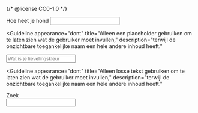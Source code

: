 {/* @license CC0-1.0 */}


<Guideline appearance="do" title="Het zichtbare label is de toegankelijke naam.">
  <Canvas language="html">
    <label for="hond">Hoe heet je hond</label>
    <input type="text" id="hond" name="hond" />
  </Canvas>
</Guideline>

<Guideline
  appearance="dont"
  title="Alleen een placeholder gebruiken om te laten zien wat de gebruiker moet invullen,"
  description="terwijl de onzichtbare toegankelijke naam een hele andere inhoud heeft."
>
  <Canvas language="html">
    <input type="text" name="lievelingskleur" aria-label="Vul een kleur in" placeholder="Wat is je lievelingskleur" />
  </Canvas>
</Guideline>

<Guideline
  appearance="dont"
  title="Alleen losse tekst gebruiken om te laten zien wat de gebruiker moet invullen,"
  description="terwijl de onzichtbare toegankelijke naam een hele andere inhoud heeft."
>
  <Canvas language="html">
    <div>Zoek</div>
    <input type="search" name="trefwoord" aria-label="Trefwoord" />
  </Canvas>
</Guideline>

